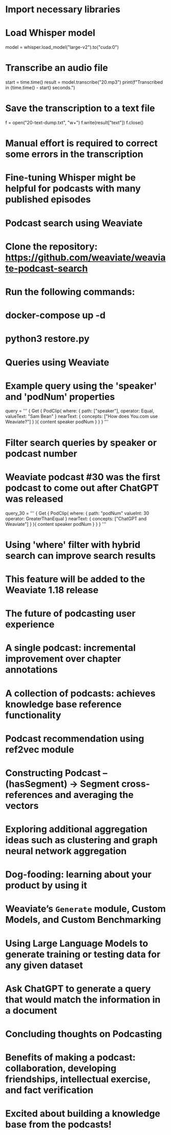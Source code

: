 # Import necessary libraries

# Load Whisper model
model = whisper.load_model("large-v2").to("cuda:0")

# Transcribe an audio file
start = time.time()
result = model.transcribe("20.mp3")
print(f"Transcribed in {time.time() - start} seconds.")

# Save the transcription to a text file
f = open("20-text-dump.txt", "w+")
f.write(result["text"])
f.close()

# Manual effort is required to correct some errors in the transcription
# Fine-tuning Whisper might be helpful for podcasts with many published episodes

# Podcast search using Weaviate
# Clone the repository: https://github.com/weaviate/weaviate-podcast-search
# Run the following commands:
#   docker-compose up -d
#   python3 restore.py

# Queries using Weaviate
# Example query using the 'speaker' and 'podNum' properties
query = '''
{
  Get {
    PodClip(
      where: {
        path: ["speaker"],
        operator: Equal,
        valueText: "Sam Bean"
      }
      nearText: {
        concepts: ["How does You.com use Weaviate?"]
      }
    ){
      content
      speaker
      podNum
    }
  }
}
'''

# Filter search queries by speaker or podcast number
# Weaviate podcast #30 was the first podcast to come out after ChatGPT was released
query_30 = '''
{
  Get {
    PodClip(
      where: {
        path: "podNum"
        valueInt: 30
        operator: GreaterThanEqual
      }
      nearText: {
        concepts: ["ChatGPT and Weaviate"]
      }
    ){
      content
      speaker
      podNum
    }
  }
}
'''

# Using 'where' filter with hybrid search can improve search results
# This feature will be added to the Weaviate 1.18 release

# The future of podcasting user experience
# A single podcast: incremental improvement over chapter annotations
# A collection of podcasts: achieves knowledge base reference functionality
# Podcast recommendation using ref2vec module
# Constructing Podcast – (hasSegment) → Segment cross-references and averaging the vectors
# Exploring additional aggregation ideas such as clustering and graph neural network aggregation

# Dog-fooding: learning about your product by using it
# Weaviate’s `Generate` module, Custom Models, and Custom Benchmarking
# Using Large Language Models to generate training or testing data for any given dataset
# Ask ChatGPT to generate a query that would match the information in a document

# Concluding thoughts on Podcasting
# Benefits of making a podcast: collaboration, developing friendships, intellectual exercise, and fact verification
# Excited about building a knowledge base from the podcasts!
